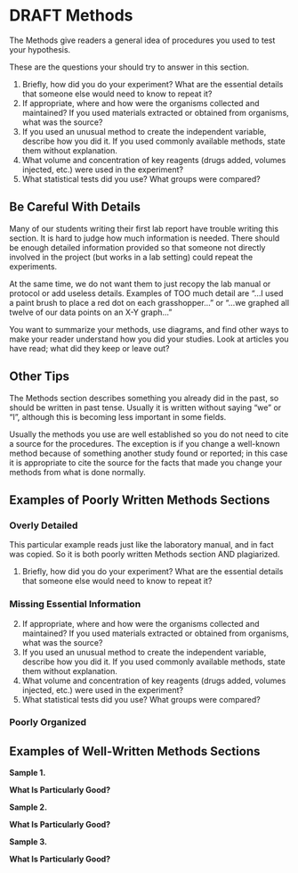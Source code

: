 # DRAFT Methods {#methods350}

The Methods give readers a general idea of procedures you used to test your hypothesis. 

These are the questions your should try to answer in this section.

1. Briefly, how did you do your experiment? What are the essential details that someone else would need to know to repeat it?
2. If appropriate, where and how were the organisms collected and maintained? If you used materials extracted or obtained from organisms, what was the source?
3. If you used an unusual method to create the independent variable, describe how you did it. If you used commonly available methods, state them without explanation. 
4. What volume and concentration of key reagents (drugs added, volumes injected, etc.) were used in the experiment?
5. What statistical tests did you use? What groups were compared? 


## Be Careful With Details

Many of our students writing their first lab report have trouble writing this section. It is hard to judge how much information is needed. There should be enough detailed information provided so that someone not directly involved in the project (but works in a lab setting) could repeat the experiments. 

At the same time, we do not want them to just recopy the lab manual or protocol or add useless details. Examples of TOO much detail are "...I used a paint brush to place a red dot on each grasshopper..." or "...we graphed all twelve of our data points on an X-Y graph..."

You want to summarize your methods, use diagrams, and find other ways to make your reader understand how you did your studies. Look at articles you have read; what did they keep or leave out?


## Other Tips

The Methods section describes something you already did in the past, so should be written in past tense. Usually it is written without saying "we" or "I", although this is becoming less important in some fields. 

Usually the methods you use are well established so you do not need to cite a source for the procedures. The exception is if you change a well-known method because of something another study found or reported; in this case it is appropriate to cite the source for the facts that made you change your methods from what is done normally.


## Examples of Poorly Written Methods Sections

### Overly Detailed
This particular example reads just like the laboratory manual, and in fact was copied. So it is both poorly written Methods section AND plagiarized.

1. Briefly, how did you do your experiment? What are the essential details that someone else would need to know to repeat it?


### Missing Essential Information

2. If appropriate, where and how were the organisms collected and maintained? If you used materials extracted or obtained from organisms, what was the source?
3. If you used an unusual method to create the independent variable, describe how you did it. If you used commonly available methods, state them without explanation. 
4. What volume and concentration of key reagents (drugs added, volumes injected, etc.) were used in the experiment?
5. What statistical tests did you use? What groups were compared? 


### Poorly Organized


## Examples of Well-Written Methods Sections

__Sample 1.__

__What Is Particularly Good?__

__Sample 2.__

__What Is Particularly Good?__

__Sample 3.__

__What Is Particularly Good?__





